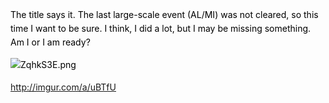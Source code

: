 <span style="color:rgb(0,0,0);font-size:14px;line-height:22px;">The title says it. The last large-scale event (AL/MI) was not cleared, so this time I want to be sure. I think, I did a lot, but I may be missing something. Am I or I am ready?</span>

<span style="color:rgb(0,0,0);font-size:14px;line-height:22px;">[[File:ZqhkS3E.png|thumb|left]]</span>







<span style="font-size:14px;line-height:22px;">http://imgur.com/a/uBTfU</span><ac_metadata title="Going for the hard this time. Am I ready?"> </ac_metadata>